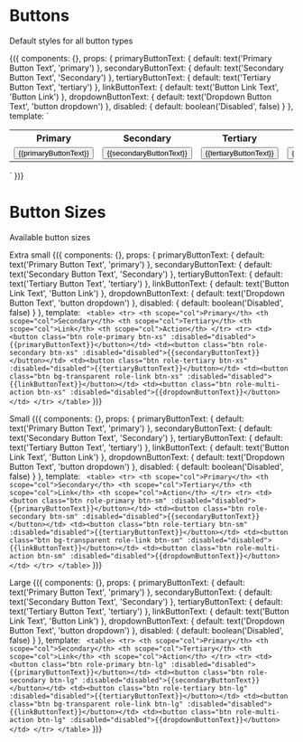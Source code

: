 
<Meta
title="Design Systems"
decorators={[withKnobs]}
/>

# Buttons

Default styles for all button types

<Preview>
  <Story name="Buttons">
    {({
      components: {},
      props:      {
        primaryButtonText: { default: text('Primary Button Text', 'primary') },
        secondaryButtonText: { default: text('Secondary Button Text', 'Secondary') },
        tertiaryButtonText: { default: text('Tertiary Button Text', 'tertiary') },
        linkButtonText: { default: text('Button Link Text', 'Button Link') },
        dropdownButtonText: { default: text('Dropdown Button Text', 'button dropdown') },
        disabled: { default: boolean('Disabled', false) }
      },
      template:   `
        <table>
          <tr>
            <th scope="col">Primary</th>
            <th scope="col">Secondary</th>
            <th scope="col">Tertiary</th>
            <th scope="col">Link</th>
            <th scope="col">Action</th>
          </tr>
          <tr>
            <td><button class="btn role-primary" :disabled="disabled">{{primaryButtonText}}</button></td>
            <td><button class="btn role-secondary" :disabled="disabled">{{secondaryButtonText}}</button></td>
            <td><button class="btn role-tertiary" :disabled="disabled">{{tertiaryButtonText}}</button></td>
            <td><button class="btn bg-transparent role-link" :disabled="disabled">{{linkButtonText}}</button></td>
            <td><button class="btn role-multi-action" :disabled="disabled">{{dropdownButtonText}}</button></td>
          </tr>
        </table>`
      })}
  </Story>
</Preview>

# Button Sizes
Available button sizes

Extra small
<Preview>
  <Story name="Extra-Small Buttons" >
    {({
      components: {},
      props:      {
        primaryButtonText: { default: text('Primary Button Text', 'primary') },
        secondaryButtonText: { default: text('Secondary Button Text', 'Secondary') },
        tertiaryButtonText: { default: text('Tertiary Button Text', 'tertiary') },
        linkButtonText: { default: text('Button Link Text', 'Button Link') },
        dropdownButtonText: { default: text('Dropdown Button Text', 'button dropdown') },
        disabled: { default: boolean('Disabled', false) }
      },
      template:   `
        <table>
          <tr>
            <th scope="col">Primary</th>
            <th scope="col">Secondary</th>
            <th scope="col">Tertiary</th>
            <th scope="col">Link</th>
            <th scope="col">Action</th>
          </tr>
          <tr>
            <td><button class="btn role-primary btn-xs" :disabled="disabled">{{primaryButtonText}}</button></td>
            <td><button class="btn role-secondary btn-xs" :disabled="disabled">{{secondaryButtonText}}</button></td>
            <td><button class="btn role-tertiary btn-xs" :disabled="disabled">{{tertiaryButtonText}}</button></td>
            <td><button class="btn bg-transparent role-link btn-xs" :disabled="disabled">{{linkButtonText}}</button></td>
            <td><button class="btn role-multi-action btn-xs" :disabled="disabled">{{dropdownButtonText}}</button></td>
          </tr>
        </table>`
      })}
  </Story>
</Preview>

Small
<Preview>
  <Story name="Small Buttons">
    {({
      components: {},
      props:      {
        primaryButtonText: { default: text('Primary Button Text', 'primary') },
        secondaryButtonText: { default: text('Secondary Button Text', 'Secondary') },
        tertiaryButtonText: { default: text('Tertiary Button Text', 'tertiary') },
        linkButtonText: { default: text('Button Link Text', 'Button Link') },
        dropdownButtonText: { default: text('Dropdown Button Text', 'button dropdown') },
        disabled: { default: boolean('Disabled', false) }
      },
      template:   `
        <table>
          <tr>
            <th scope="col">Primary</th>
            <th scope="col">Secondary</th>
            <th scope="col">Tertiary</th>
            <th scope="col">Link</th>
            <th scope="col">Action</th>
          </tr>
          <tr>
            <td><button class="btn role-primary btn-sm" :disabled="disabled">{{primaryButtonText}}</button></td>
            <td><button class="btn role-secondary btn-sm" :disabled="disabled">{{secondaryButtonText}}</button></td>
            <td><button class="btn role-tertiary btn-sm" :disabled="disabled">{{tertiaryButtonText}}</button></td>
            <td><button class="btn bg-transparent role-link btn-sm" :disabled="disabled">{{linkButtonText}}</button></td>
            <td><button class="btn role-multi-action btn-sm" :disabled="disabled">{{dropdownButtonText}}</button></td>
          </tr>
        </table>`
      })}
  </Story>
</Preview>

Large
<Preview>
  <Story name="Large Buttons">
    {({
      components: {},
      props:      {
        primaryButtonText: { default: text('Primary Button Text', 'primary') },
        secondaryButtonText: { default: text('Secondary Button Text', 'Secondary') },
        tertiaryButtonText: { default: text('Tertiary Button Text', 'tertiary') },
        linkButtonText: { default: text('Button Link Text', 'Button Link') },
        dropdownButtonText: { default: text('Dropdown Button Text', 'button dropdown') },
        disabled: { default: boolean('Disabled', false) }
      },
      template:   `
        <table>
          <tr>
            <th scope="col">Primary</th>
            <th scope="col">Secondary</th>
            <th scope="col">Tertiary</th>
            <th scope="col">Link</th>
            <th scope="col">Action</th>
          </tr>
          <tr>
            <td><button class="btn role-primary btn-lg" :disabled="disabled">{{primaryButtonText}}</button></td>
            <td><button class="btn role-secondary btn-lg" :disabled="disabled">{{secondaryButtonText}}</button></td>
            <td><button class="btn role-tertiary btn-lg" :disabled="disabled">{{tertiaryButtonText}}</button></td>
            <td><button class="btn bg-transparent role-link btn-lg" :disabled="disabled">{{linkButtonText}}</button></td>
            <td><button class="btn role-multi-action btn-lg" :disabled="disabled">{{dropdownButtonText}}</button></td>
          </tr>
        </table>`
      })}
  </Story>
</Preview>
